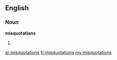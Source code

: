 ==English==
===Noun===
'''misquotations'''

#{{plural of|[[misquotation]]}}

[[ar:misquotations]]
[[fr:misquotations]]
[[my:misquotations]]
